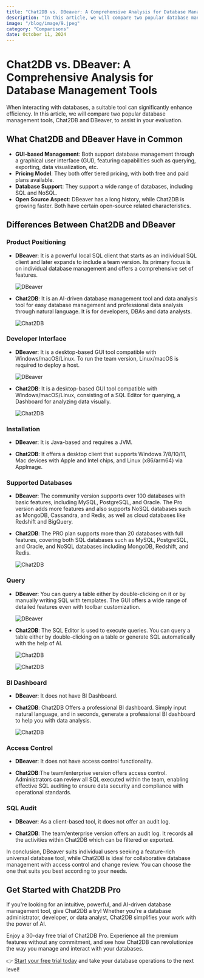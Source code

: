 ```yaml
---
title: "Chat2DB vs. DBeaver: A Comprehensive Analysis for Database Management Tools"
description: "In this article, we will compare two popular database management tools, Chat2DB and DBeaver, to assist in your evaluation."
image: "/blog/image/9.jpeg"
category: "Comparisons"
date: October 11, 2024
---
```


# Chat2DB vs. DBeaver: A Comprehensive Analysis for Database Management Tools

When interacting with databases, a suitable tool can significantly enhance efficiency. In this article, we will compare two popular database management tools, Chat2DB and DBeaver, to assist in your evaluation.

## What Chat2DB and DBeaver Have in Common

- **GUI-based Management**: Both support database management through a graphical user interface (GUI), featuring capabilities such as querying, exporting, data visualization, etc.
- **Pricing Model**: They both offer tiered pricing, with both free and paid plans available.
- **Database Support**: They support a wide range of databases, including SQL and NoSQL.
- **Open Source Aspect**: DBeaver has a long history, while Chat2DB is growing faster. Both have certain open-source related characteristics.

## Differences Between Chat2DB and DBeaver

### Product Positioning

- **DBeaver**: It is a powerful local SQL client that starts as an individual SQL client and later expands to include a team version. Its primary focus is on individual database management and offers a comprehensive set of features.
  
  ![DBeaver](/image/blog/dbeaver/1.png)
  
- **Chat2DB**: It is an AI-driven database management tool and data analysis tool for easy database management and professional data analysis through natural language. It is for developers, DBAs and data analysts.
  
  ![Chat2DB](/image/blog/dbeaver/2.png)

### Developer Interface

- **DBeaver**: It is a desktop-based GUI tool compatible with Windows/macOS/Linux. To run the team version, Linux/macOS is required to deploy a host.
  
  ![DBeaver](/image/blog/dbeaver/3.png)

- **Chat2DB**: It is a desktop-based GUI tool compatible with Windows/macOS/Linux, consisting of a SQL Editor for querying, a Dashboard for analyzing data visually.

  ![Chat2DB](/image/blog/dbeaver/4.png)
  
### Installation

- **DBeaver**: It is Java-based and requires a JVM.

- **Chat2DB**: It offers a desktop client that supports Windows 7/8/10/11, Mac devices with Apple and Intel chips, and Linux (x86/arm64) via AppImage.

### Supported Databases

- **DBeaver**: The community version supports over 100 databases with basic features, including MySQL, PostgreSQL, and Oracle. The Pro version adds more features and also supports NoSQL databases such as MongoDB, Cassandra, and Redis, as well as cloud databases like Redshift and BigQuery.

- **Chat2DB**: The PRO plan supports more than 20 databases with full features, covering both SQL databases such as MySQL, PostgreSQL, and Oracle, and NoSQL databases including MongoDB, Redshift, and Redis.
  
  ![Chat2DB](/image/blog/dbeaver/9.png)

### Query

- **DBeaver**: You can query a table either by double-clicking on it or by manually writing SQL with templates. The GUI offers a wide range of detailed features even with toolbar customization.

  ![DBeaver](/image/blog/dbeaver/6.png)  

- **Chat2DB**: The SQL Editor is used to execute queries. You can query a table either by double-clicking on a table or generate SQL automatically with the help of AI.

  ![Chat2DB](/image/blog/dbeaver/7.png)

  ![Chat2DB](/image/blog/dbeaver/8.png)

### BI Dashboard

- **DBeaver**: It does not have BI Dashboard.
  
- **Chat2DB**: Chat2DB Offers a professional BI dashboard. Simply input natural language, and in seconds, generate a professional BI dashboard to help you with data analysis.

  ![Chat2DB](/image/blog/dbeaver/5.png)

### Access Control

- **DBeaver**: It does not have access control functionality.
  
- **Chat2DB**:The team/enterprise version offers access control. Administrators can review all SQL executed within the team, enabling effective SQL auditing to ensure data security and compliance with operational standards.

### SQL Audit
  
- **DBeaver**: As a client-based tool, it does not offer an audit log.
  
- **Chat2DB**: The team/enterprise version offers an audit log. It records all the activities within Chat2DB which can be filtered or exported.

In conclusion, DBeaver suits individual users seeking a feature-rich universal database tool, while Chat2DB is ideal for collaborative database management with access control and change review. You can choose the one that suits you best according to your needs.

## Get Started with Chat2DB Pro

If you're looking for an intuitive, powerful, and AI-driven database management tool, give Chat2DB a try! Whether you're a database administrator, developer, or data analyst, Chat2DB simplifies your work with the power of AI.

Enjoy a 30-day free trial of Chat2DB Pro. Experience all the premium features without any commitment, and see how Chat2DB can revolutionize the way you manage and interact with your databases.

👉 [Start your free trial today](https://chat2db.ai/pricing) and take your database operations to the next level!

